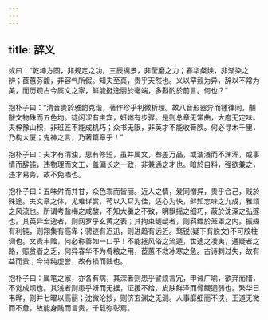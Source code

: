 ```yaml
---
---
---
```

title: 辞义
---




或曰：“乾坤方圆，非规定之功，三辰摛景，非莹磨之力；春华粲焕，非渐染之辨；茝蕙芬馥，非容气所假。知夫至真，贵乎天然也。义以罕觌为异，辞以不常为美，而历观古今属文之家，鲜能挺逸丽於毫端，多斟酌於前言。何也？”

抱朴子曰：“清音贵於雅韵克谐，著作珍乎判微析理。故八音形器异而锺律同，黼黻文物殊而五色均。徒闲涩有主宾，妍媸有步骤。是则总章无常曲，大庖无定味。夫梓豫山积，非班匠不能成机巧；众书无限，非英才不能收膏腴。何必寻木千里，乃构大厦；鬼神之言，乃著篇章乎！”

抱朴子曰：夫才有清浊，思有修短，虽并属文，叁差万品，或浩瀁而不渊浑，或事情而辞钝，违物理而文工，盖偏长之一致，非兼通之才也。暗於自料，强欲兼之，违才易务，故不免嗤也。

抱朴子曰：五味舛而并甘，众色乖而皆丽。近人之情，爱同憎异，贵乎合己，贱於殊途。夫文章之体，尤难详赏，苟以入耳为佳，适心为快，鲜知忘味之九成，雅颂之风流也。所谓考盐梅之咸酸，不知大羹之不致，明飘摇之细巧，蔽於沈深之弘邃也。其英异宏逸者，则网罗乎玄黄之表；其拘束龌龊者，则羁绁於笼罩之内。振翅有利钝，则翔集有高卑；骋迹有迟迅，则进趋有远近。驽锐(疑下有脱文)不可胶柱调也。文贵丰赡，何必称善如一口乎！不能拯风俗之流遁，世途之凌夷，通疑者之路，赈贫者之乏，何异春华不为肴粮之用，茝蕙不救冰寒之急。古诗刺过失，故有益而贵；今诗纯虚誉，故有损而贱也。

抱朴子曰：属笔之家，亦各有病，其深者则患乎譬烦言冗，申诫广喻，欲弃而惜，不觉成烦也。其浅者则患乎妍而无据，证援不给，皮肤鲜泽而骨鲠迥弱也。繁华日韦晔，则并七曜以高丽；沈微沦妙，则侪玄渊之无测。人事靡细而不浃，王道无微而不惫，故能身贱而言贵，千载弥彰焉。